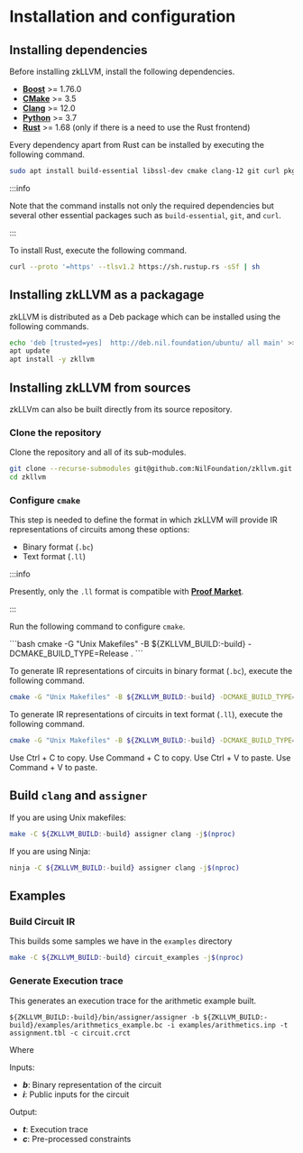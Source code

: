 
# Installation and configuration

## Installing dependencies

Before installing zkLLVM, install the following dependencies.

- [**Boost**](https://www.boost.org/) >= 1.76.0
- [**CMake**](https://cmake.org/) >= 3.5
- [**Clang**](https://clang.llvm.org/) >= 12.0
- [**Python**](https://www.python.org/) >= 3.7
- [**Rust**](https://www.rust-lang.org/) >= 1.68 (only if there is a need to use the Rust frontend)

Every dependency apart from Rust can be installed by executing the following command.

```bash
sudo apt install build-essential libssl-dev cmake clang-12 git curl pkg-config libboost-all-dev
```

:::info

Note that the command installs not only the required dependencies but several other essential packages such as `build-essential`, `git`, and `curl`.

:::

To install Rust, execute the following command.

```bash
curl --proto '=https' --tlsv1.2 https://sh.rustup.rs -sSf | sh
```

## Installing zkLLVM as a packagage

zkLLVM is distributed as a Deb package which can be installed using the following commands.

```bash
echo 'deb [trusted=yes]  http://deb.nil.foundation/ubuntu/ all main' >>/etc/apt/sources.list
apt update
apt install -y zkllvm
```

## Installing zkLLVM from sources

zkLLVm can also be built directly from its source repository.

### Clone the repository

Clone the repository and all of its sub-modules.

```bash
git clone --recurse-submodules git@github.com:NilFoundation/zkllvm.git
cd zkllvm
```

### Configure `cmake`

This step is needed to define the format in which zkLLVM will provide IR representations of circuits among these options:

- Binary format (`.bc`)
- Text format (`.ll`)

:::info

Presently, only the `.ll` format is compatible with [**Proof Market**](../../proof-market/intro).

:::

Run the following command to configure `cmake`.

<Tabs>
  <TabItem value='bc' label='.bc'>
    ```bash
    cmake -G "Unix Makefiles" -B ${ZKLLVM_BUILD:-build} -DCMAKE_BUILD_TYPE=Release .
    ```
  </TabItem>
</Tabs>

To generate IR representations of circuits in binary format (`.bc`), execute the following command.

```bash
cmake -G "Unix Makefiles" -B ${ZKLLVM_BUILD:-build} -DCMAKE_BUILD_TYPE=Release .
```

To generate IR representations of circuits in text format (`.ll`), execute the following command.

```bash
cmake -G "Unix Makefiles" -B ${ZKLLVM_BUILD:-build} -DCMAKE_BUILD_TYPE=Release -DCIRCUIT_ASSEMBLY_OUTPUT=TRUE .
```

<Tabs groupId='operating-systems'>
  <TabItem value='win' label='Windows'>
    Use Ctrl + C to copy.
  </TabItem>
  <TabItem value='mac' label='macOS'>
    Use Command + C to copy.
  </TabItem>
</Tabs>

<Tabs groupId='operating-systems'>
  <TabItem value='win' label='Windows'>
    Use Ctrl + V to paste.
  </TabItem>
  <TabItem value='mac' label='macOS'>
    Use Command + V to paste.
  </TabItem>
</Tabs>

## Build `clang` and `assigner`

If you are using Unix makefiles:

```bash
make -C ${ZKLLVM_BUILD:-build} assigner clang -j$(nproc)
```

If you are using Ninja:

```bash
ninja -C ${ZKLLVM_BUILD:-build} assigner clang -j$(nproc)
```

## Examples

### Build Circuit IR

This builds some samples we have in the `examples` directory

```bash
make -C ${ZKLLVM_BUILD:-build} circuit_examples -j$(nproc)
```

### Generate Execution trace

This generates an execution trace for the arithmetic example built.

```
${ZKLLVM_BUILD:-build}/bin/assigner/assigner -b ${ZKLLVM_BUILD:-build}/examples/arithmetics_example.bc -i examples/arithmetics.inp -t assignment.tbl -c circuit.crct
```

Where

Inputs:

- _**b**_: Binary representation of the circuit
- _**i**_: Public inputs for the circuit

Output:

- _**t**_: Execution trace
- _**c**_: Pre-processed constraints
